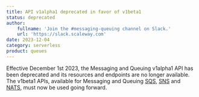 ```yaml
---
title: API v1alpha1 deprecated in favor of v1beta1
status: deprecated
author:
    fullname: 'Join the #messaging-queuing channel on Slack.'
    url: 'https://slack.scaleway.com'
date: 2023-12-04
category: serverless
product: queues
---
```


Effective December 1st 2023, the Messaging and Queuing v1alpha1 API has been deprecated and its resources and endpoints are no longer available. The v1beta1 APIs, available for Messaging and Queuing [SQS](https://www.scaleway.com/en/developers/api/queues/sqs-api/), [SNS](https://www.scaleway.com/en/developers/api/topics-and-events/sns-api/) and [NATS](https://www.scaleway.com/en/developers/api/nats/nats-api/), must now be used going forward.

